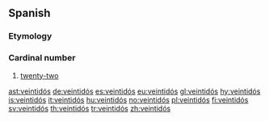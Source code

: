 ==Spanish==

===Etymology===
{{compound|veinte|dos|lang=es}}

===Cardinal number===
{{head|es|cardinal number}}

# [[twenty-two]]

[[ast:veintidós]]
[[de:veintidós]]
[[es:veintidós]]
[[eu:veintidós]]
[[gl:veintidós]]
[[hy:veintidós]]
[[is:veintidós]]
[[it:veintidós]]
[[hu:veintidós]]
[[no:veintidós]]
[[pl:veintidós]]
[[fi:veintidós]]
[[sv:veintidós]]
[[th:veintidós]]
[[tr:veintidós]]
[[zh:veintidós]]